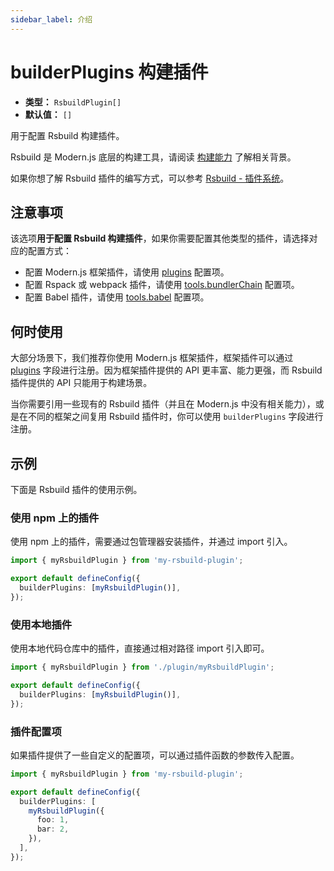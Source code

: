 ```yaml
---
sidebar_label: 介绍
---
```


# builderPlugins 构建插件

- **类型：** `RsbuildPlugin[]`
- **默认值：** `[]`

用于配置 Rsbuild 构建插件。

Rsbuild 是 Modern.js 底层的构建工具，请阅读 [构建能力](/guides/concept/builder) 了解相关背景。

如果你想了解 Rsbuild 插件的编写方式，可以参考 [Rsbuild - 插件系统](https://rsbuild.dev/zh/plugins/dev/index)。

## 注意事项

该选项**用于配置 Rsbuild 构建插件**，如果你需要配置其他类型的插件，请选择对应的配置方式：

- 配置 Modern.js 框架插件，请使用 [plugins](/configure/app/plugins) 配置项。
- 配置 Rspack 或 webpack 插件，请使用 [tools.bundlerChain](/configure/app/tools/bundler-chain) 配置项。
- 配置 Babel 插件，请使用 [tools.babel](/configure/app/tools/babel) 配置项。

## 何时使用

大部分场景下，我们推荐你使用 Modern.js 框架插件，框架插件可以通过 [plugins](/configure/app/plugins) 字段进行注册。因为框架插件提供的 API 更丰富、能力更强，而 Rsbuild 插件提供的 API 只能用于构建场景。

当你需要引用一些现有的 Rsbuild 插件（并且在 Modern.js 中没有相关能力），或是在不同的框架之间复用 Rsbuild 插件时，你可以使用 `builderPlugins` 字段进行注册。

## 示例

下面是 Rsbuild 插件的使用示例。

### 使用 npm 上的插件

使用 npm 上的插件，需要通过包管理器安装插件，并通过 import 引入。

```ts title="modern.config.ts"
import { myRsbuildPlugin } from 'my-rsbuild-plugin';

export default defineConfig({
  builderPlugins: [myRsbuildPlugin()],
});
```

### 使用本地插件

使用本地代码仓库中的插件，直接通过相对路径 import 引入即可。

```ts title="modern.config.ts"
import { myRsbuildPlugin } from './plugin/myRsbuildPlugin';

export default defineConfig({
  builderPlugins: [myRsbuildPlugin()],
});
```

### 插件配置项

如果插件提供了一些自定义的配置项，可以通过插件函数的参数传入配置。

```ts title="modern.config.ts"
import { myRsbuildPlugin } from 'my-rsbuild-plugin';

export default defineConfig({
  builderPlugins: [
    myRsbuildPlugin({
      foo: 1,
      bar: 2,
    }),
  ],
});
```
